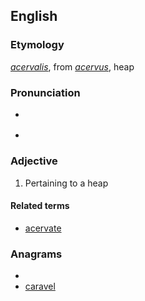 ==English==

===Etymology===
{{etyl|la}} ''[[acervalis]]'', from ''[[acervus]]'', heap

===Pronunciation===
* {{a|UK}} {{IPA|/əˈsəː.vəl/}}
* {{a|US}} {{IPA|/əˈsɚ.vəl/}}

===Adjective===
{{infl|en|adjective}}

# {{obsolete}} Pertaining to a heap

====Related terms====
* [[acervate]]

===Anagrams===
* {{alphagram|aacelrv}}
* [[caravel#English|caravel]]